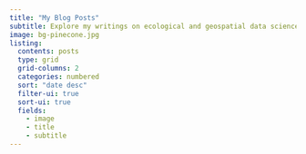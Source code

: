 ```yaml
---
title: "My Blog Posts"
subtitle: Explore my writings on ecological and geospatial data science.
image: bg-pinecone.jpg
listing:
  contents: posts
  type: grid
  grid-columns: 2
  categories: numbered
  sort: "date desc"
  filter-ui: true
  sort-ui: true
  fields: 
    - image
    - title
    - subtitle
---
```


